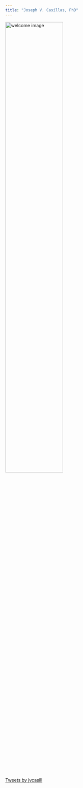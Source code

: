 ```yaml
---
title: "Joseph V. Casillas, PhD"
---
```


<style>
h1 {
  opacity: 0.0;
}
</style>

<audio id="sound1" src="./site_libs/assets/wav/welcome_robot.wav" preload="auto"></audio>

<div align="center">
<a href="#" onclick="document.getElementById('sound1').play();">
 <img width="60%" src="./site_libs/assets/img/brain2.png" alt="welcome image">
</a>
</div>

<a class="twitter-timeline" href="https://twitter.com/jvcasill">Tweets by jvcasill</a> <script async src="//platform.twitter.com/widgets.js" charset="utf-8"></script>



